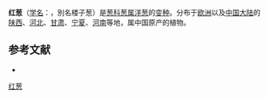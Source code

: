 {{Infraspeciesbox
| name = 红葱
| status = 
| status_system = 
| image =
| species link = 洋葱
| varietas = proliferum
| genus = Allium
| species = cepa
| authority = Regel
}}

'''红葱'''（[[学名|学名]]：{{lang|la|''Allium cepa'' var. ''proliferum''}}，別名楼子葱）是[[葱科|葱科]][[葱属|葱属]][[洋葱|洋葱]]的[[变种|变种]]。分布于[[欧洲|欧洲]]以及[[中国大陆|中国大陆]]的[[陕西|陕西]]、[[河北|河北]]、[[甘肃|甘肃]]、[[宁夏|宁夏]]、[[河南|河南]]等地，属中国原产的植物。

== 参考文献 ==
<div class="references-small">
* {{cite web| url =http://www.bioinfo.cn/db05/KmzwSpecies.php?action=view&id=25282| title =红葱（变种）| work =《中国高等植物数据库全库》| publisher =中国科学院微生物研究所| author =昆明植物研究所| accessdate =2009-02-25| deadurl =yes| archiveurl =https://web.archive.org/web/20160305032317/http://www.bioinfo.cn/db05/KmzwSpecies.php?action=view&id=25282| archivedate =2016-03-05}}
</div>
{{Taxonbar|from=Q18230267}}

[[Category:葱属|红葱]]


{{植物小作品}}